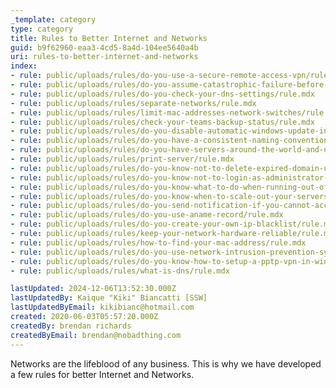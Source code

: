 ```yaml
---
_template: category
type: category
title: Rules to Better Internet and Networks
guid: b9f62960-eaa3-4cd5-8a4d-104ee5640a4b
uri: rules-to-better-internet-and-networks
index:
- rule: public/uploads/rules/do-you-use-a-secure-remote-access-vpn/rule.mdx
- rule: public/uploads/rules/do-you-assume-catastrophic-failure-before-touching-a-server/rule.mdx
- rule: public/uploads/rules/do-you-check-your-dns-settings/rule.mdx
- rule: public/uploads/rules/separate-networks/rule.mdx
- rule: public/uploads/rules/limit-mac-addresses-network-switches/rule.mdx
- rule: public/uploads/rules/check-your-teams-backup-status/rule.mdx
- rule: public/uploads/rules/do-you-disable-automatic-windows-update-installations/rule.mdx
- rule: public/uploads/rules/do-you-have-a-consistent-naming-convention-for-each-machine/rule.mdx
- rule: public/uploads/rules/do-you-have-servers-around-the-world-and-use-geo-based-dns-ips/rule.mdx
- rule: public/uploads/rules/print-server/rule.mdx
- rule: public/uploads/rules/do-you-know-not-to-delete-expired-domain-users/rule.mdx
- rule: public/uploads/rules/do-you-know-not-to-login-as-administrator-on-any-of-the-networks-machines/rule.mdx
- rule: public/uploads/rules/do-you-know-what-to-do-when-running-out-of-disk-space/rule.mdx
- rule: public/uploads/rules/do-you-know-when-to-scale-out-your-servers-and-when-to-keep-it-as-a-standalone-server/rule.mdx
- rule: public/uploads/rules/do-you-send-notification-if-you-cannot-access-essential-services/rule.mdx
- rule: public/uploads/rules/do-you-use-aname-record/rule.mdx
- rule: public/uploads/rules/do-you-create-your-own-ip-blacklist/rule.mdx
- rule: public/uploads/rules/keep-your-network-hardware-reliable/rule.mdx
- rule: public/uploads/rules/how-to-find-your-mac-address/rule.mdx
- rule: public/uploads/rules/do-you-use-network-intrusion-prevention-systems/rule.mdx
- rule: public/uploads/rules/do-you-know-how-to-setup-a-pptp-vpn-in-windows-7/rule.mdx
- rule: public/uploads/rules/what-is-dns/rule.mdx

lastUpdated: 2024-12-06T13:52:30.000Z
lastUpdatedBy: Kaique "Kiki" Biancatti [SSW]
lastUpdatedByEmail: kikibianc@hotmail.com
created: 2020-06-03T05:57:20.000Z
createdBy: brendan richards
createdByEmail: brendan@nobadthing.com
---
```

Networks are the lifeblood of any business. This is why we have developed a few rules for better Internet and Networks.

